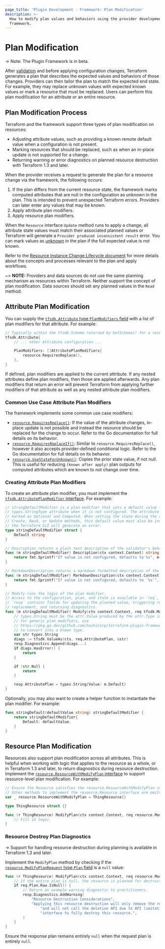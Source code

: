 ```yaml
---
page_title: 'Plugin Development - Framework: Plan Modification'
description: >-
  How to modify plan values and behaviors using the provider development
  framework.
---
```


# Plan Modification

-> Note: The Plugin Framework is in beta.

After [validation](/terraform/plugin/framework/validation) and before applying configuration changes, Terraform generates a plan that describes the expected values and behaviors of those changes. Providers can then tailor the plan to match the expected end state. For example, they may replace unknown values with expected known values or mark a resource that must be replaced. Users can perform this plan modification for an attribute or an entire resource.

## Plan Modification Process

Terraform and the framework support three types of plan modification on resources:

- Adjusting attribute values, such as providing a known remote default value when a configuration is not present.
- Marking resources that should be replaced, such as when an in-place update is not supported for a change.
- Returning warning or error diagnostics on planned resource destruction with Terraform 1.3 and later.

When the provider receives a request to generate the plan for a resource change via the framework, the following occurs:

1. If the plan differs from the current resource state, the framework marks computed attributes that are null in the configuration as unknown in the plan. This is intended to prevent unexpected Terraform errors. Providers can later enter any values that may be known.
1. Apply attribute plan modifiers.
1. Apply resource plan modifiers.

When the `Resource` interface `Update` method runs to apply a change, all attribute state values must match their associated planned values or Terraform will generate a `Provider produced inconsistent result` error. You can mark values as [unknown](/terraform/plugin/framework/types#unknown) in the plan if the full expected value is not known.

Refer to the [Resource Instance Change Lifecycle document](https://github.com/hashicorp/terraform/blob/main/docs/resource-instance-change-lifecycle.md) for more details about the concepts and processes relevant to the plan and apply workflows.

~> **NOTE:** Providers and data sources do not use the same planning mechanism as resources within Terraform. Neither support the concept of plan modification. Data sources should set any planned values in the `Read` method.

## Attribute Plan Modification

You can supply the [`tfsdk.Attribute` type `PlanModifiers` field](https://pkg.go.dev/github.com/hashicorp/terraform-plugin-framework/tfsdk#Attribute.PlanModifiers) with a list of plan modifiers for that attribute. For example:

```go
// Typically within the tfsdk.Schema returned by GetSchema() for a resource.
tfsdk.Attribute{
    // ... other Attribute configuration ...

    PlanModifiers: []AttributePlanModifiers{
        resource.RequiresReplace(),
    },
}
```

If defined, plan modifiers are applied to the current attribute. If any nested attributes define plan modifiers, then those are applied afterwards. Any plan modifiers that return an error will prevent Terraform from applying further modifiers of that attribute as well as any nested attribute plan modifiers.

### Common Use Case Attribute Plan Modifiers

The framework implements some common use case modifiers:

- [`resource.RequiresReplace()`](https://pkg.go.dev/github.com/hashicorp/terraform-plugin-framework/resource#RequiresReplace): If the value of the attribute changes, in-place update is not possible and instead the resource should be replaced for the change to occur. Refer to the Go documentation for full details on its behavior.
- [`resource.RequiresReplaceIf()`](https://pkg.go.dev/github.com/hashicorp/terraform-plugin-framework/resource#RequiresReplaceIf): Similar to `resource.RequiresReplace()`, however it also accepts provider-defined conditional logic. Refer to the Go documentation for full details on its behavior.
- [`resource.UseStateForUnknown()`](https://pkg.go.dev/github.com/hashicorp/terraform-plugin-framework/resource#UseStateForUnknown): Copies the prior state value, if not null. This is useful for reducing `(known after apply)` plan outputs for computed attributes which are known to not change over time.

### Creating Attribute Plan Modifiers

To create an attribute plan modifier, you must implement the [`tfsdk.AttributePlanModifier` interface](https://pkg.go.dev/github.com/hashicorp/terraform-plugin-framework/tfsdk#AttributePlanModifier). For example:

```go
// stringDefaultModifier is a plan modifier that sets a default value for a
// types.StringType attribute when it is not configured. The attribute must be
// marked as Optional and Computed. When setting the state during the resource
// Create, Read, or Update methods, this default value must also be included or
// the Terraform CLI will generate an error.
type stringDefaultModifier struct {
    Default string
}

// Description returns a plain text description of the validator's behavior, suitable for a practitioner to understand its impact.
func (m stringDefaultModifier) Description(ctx context.Context) string {
    return fmt.Sprintf("If value is not configured, defaults to %s", m.Default)
}

// MarkdownDescription returns a markdown formatted description of the validator's behavior, suitable for a practitioner to understand its impact.
func (m stringDefaultModifier) MarkdownDescription(ctx context.Context) string {
    return fmt.Sprintf("If value is not configured, defaults to `%s`", m.Default)
}

// Modify runs the logic of the plan modifier.
// Access to the configuration, plan, and state is available in `req`, while
// `resp` contains fields for updating the planned value, triggering resource
// replacement, and returning diagnostics.
func (m stringDefaultModifier) Modify(ctx context.Context, req tfsdk.ModifyAttributePlanRequest, resp *tfsdk.ModifyAttributePlanResponse) {
    // types.String must be the attr.Value produced by the attr.Type in the schema for this attribute
    // for generic plan modifiers, use
    // https://pkg.go.dev/github.com/hashicorp/terraform-plugin-framework/tfsdk#ConvertValue
    // to convert into a known type.
    var str types.String
    diags := tfsdk.ValueAs(ctx, req.AttributePlan, &str)
    resp.Diagnostics.Append(diags...)
    if diags.HasError() {
        return
    }

    if !str.Null {
        return
    }

    resp.AttributePlan = types.String{Value: m.Default}
}
```

Optionally, you may also want to create a helper function to instantiate the plan modifier. For example:

```go
func stringDefault(defaultValue string) stringDefaultModifier {
    return stringDefaultModifier{
        Default: defaultValue,
    }
}
```

## Resource Plan Modification

Resources also support plan modification across all attributes. This is helpful when working with logic that applies to the resource as a whole, or in Terraform 1.3 and later, to return diagnostics during resource destruction. Implement the [`resource.ResourceWithModifyPlan` interface](https://pkg.go.dev/github.com/hashicorp/terraform-plugin-framework/resource#ResourceWithModifyPlan) to support resource-level plan modification. For example:

```go
// Ensure the Resource satisfies the resource.ResourceWithModifyPlan interface.
// Other methods to implement the resource.Resource interface are omitted for brevity
var _ resource.ResourceWithModifyPlan = ThingResource{}

type ThingResource struct {}

func (r ThingResource) ModifyPlan(ctx context.Context, req resource.ModifyPlanRequest, resp *resource.ModifyPlanResponse) {
    // Fill in logic.
}
```

### Resource Destroy Plan Diagnostics

-> Support for handling resource destruction during planning is available in Terraform 1.3 and later.

Implement the `ModifyPlan` method by checking if the [`resource.ModifyPlanRequest` type `Plan` field](https://pkg.go.dev/github.com/hashicorp/terraform-plugin-framework/resource#ModifyPlanRequest.Plan) is a `null` value:

```go
func (r ThingResource) ModifyPlan(ctx context.Context, req resource.ModifyPlanRequest, resp *resource.ModifyPlanResponse) {
    // If the entire plan is null, the resource is planned for destruction.
    if req.Plan.Raw.IsNull() {
        // Return an example warning diagnostic to practitioners.
        resp.Diagnostics.AddWarning(
            "Resource Destruction Considerations",
            "Applying this resource destruction will only remove the resource from the Terraform state "+
                "and will not call the deletion API due to API limitations. Manually use the web "+
                "interface to fully destroy this resource.",
        )
    }
}
```

Ensure the response plan remains entirely `null` when the request plan is entirely `null`.
